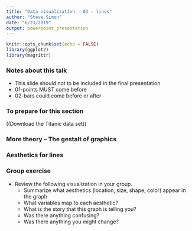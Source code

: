 ```yaml
---
title: "Data visualization - 03 - lines"
author: "Steve Simon"
date: "6/23/2019"
output: powerpoint_presentation
---
```


```r
knitr::opts_chunk$set(echo = FALSE)
library(ggplot2)
library(magrittr)
```

### Notes about this talk
+ This slide should not to be included in the final presentation
+ 01-points MUST come before
+ 02-bars could come before or after

### To prepare for this section

((Download the Titanic data set))

### More theory -- The gestalt of graphics

### Aesthetics for lines

### Group exercise

+ Review the following visualization in your group.
  + Summarize what aesthetics (location, size, shape, color) appear in the graph
  + What variables map to each aesthetic?
  + What is the story that this graph is telling you?
  + Was there anything confusing?
  + Was there anything you might change?

